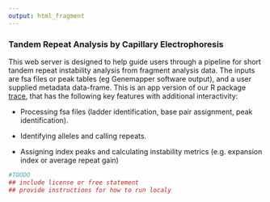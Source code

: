 ```yaml
---
output: html_fragment
---
```


### Tandem Repeat Analysis by Capillary Electrophoresis

This web server is designed to help guide users through a pipeline for short tandem repeat instability analysis from fragment analysis data. The inputs are fsa files or peak tables (eg Genemapper software output), and a user supplied metadata data-frame. This is an app version of our R package [trace](https://zachariahmclean.github.io/trace/), that has the following key features with additional interactivity:

-   Processing fsa files (ladder identification, base pair assignment, peak identification).

-   Identifying alleles and calling repeats.

-   Assigning index peaks and calculating instability metrics (e.g. expansion index or average repeat gain)

```r
#TOODO
## include license or free statement
## provide instructions for how to run localy


```
